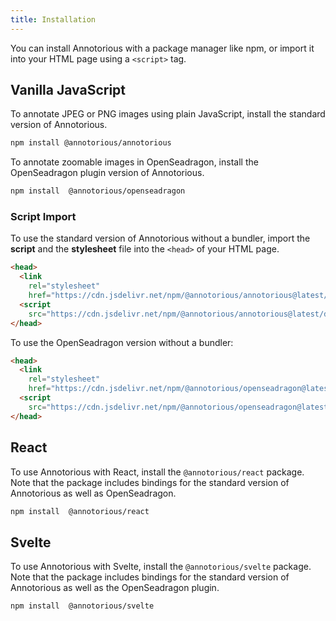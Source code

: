 ```yaml
---
title: Installation
---
```


You can install Annotorious with a package manager like npm, or import it into your HTML page 
using a `<script>` tag. 

## Vanilla JavaScript

To annotate JPEG or PNG images using plain JavaScript, install the standard version of Annotorious.

```bash frame="none"
npm install @annotorious/annotorious
```

To annotate zoomable images in OpenSeadragon, install the OpenSeadragon 
plugin version of Annotorious.

```bash frame="none"
npm install  @annotorious/openseadragon
```

### Script Import

To use the standard version of Annotorious without a bundler, import the 
__script__ and the __stylesheet__ file into the `<head>` of your HTML page.

```html
<head>
  <link 
    rel="stylesheet" 
    href="https://cdn.jsdelivr.net/npm/@annotorious/annotorious@latest/dist/annotorious.css">
  <script 
    src="https://cdn.jsdelivr.net/npm/@annotorious/annotorious@latest/dist/annotorious.js"></script>
</head>
```

To use the OpenSeadragon version without a bundler:

```html
<head>
  <link 
    rel="stylesheet" 
    href="https://cdn.jsdelivr.net/npm/@annotorious/openseadragon@latest/dist/annotorious-openseadragon.css">
  <script 
    src="https://cdn.jsdelivr.net/npm/@annotorious/openseadragon@latest/dist/annotorious-openseadragon.js"></script>
</head>
```

## React

To use Annotorious with React, install the `@annotorious/react` package. Note that the 
package includes bindings for the standard version of Annotorious as well as OpenSeadragon.

```bash frame="none"
npm install  @annotorious/react
```

## Svelte

To use Annotorious with Svelte, install the `@annotorious/svelte` package. Note that the package 
includes bindings for the standard version of Annotorious as well as the OpenSeadragon plugin.

```bash frame="none"
npm install  @annotorious/svelte
```